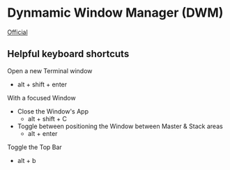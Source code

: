 # Dynmamic Window Manager (DWM)

[Official](https://dwm.suckless.org/)

## Helpful keyboard shortcuts

Open a new Terminal window
- alt + shift + enter

With a focused Window
- Close the Window's App
    - alt + shift + C
- Toggle between positioning the Window between Master & Stack areas
    - alt + enter

Toggle the Top Bar
- alt + b

